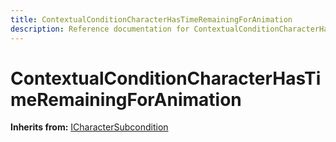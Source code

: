 ```yaml
---
title: ContextualConditionCharacterHasTimeRemainingForAnimation
description: Reference documentation for ContextualConditionCharacterHasTimeRemainingForAnimation meta class
---
```



# ContextualConditionCharacterHasTimeRemainingForAnimation

**Inherits from:** [ICharacterSubcondition](/classes/icharactersubcondition)

<ClassDetails file="/db/classes/ContextualConditionCharacterHasTimeRemainingForAnimation.373d1f86736c.json" />
